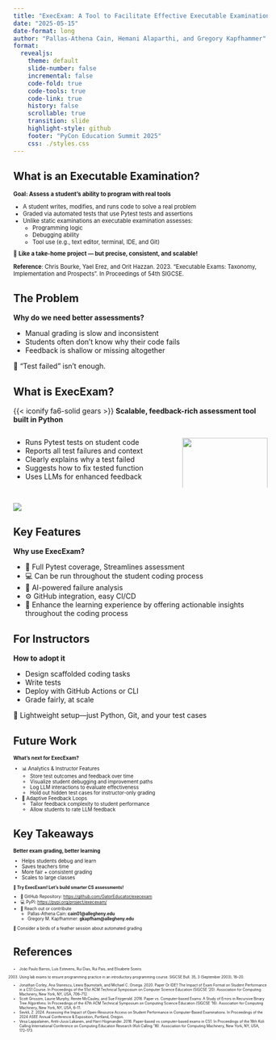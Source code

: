 ```yaml
---
title: "ExecExam: A Tool to Facilitate Effective Executable Examinations in Python"
date: "2025-05-15"
date-format: long
author: "Pallas-Athena Cain, Hemani Alaparthi, and Gregory Kapfhammer"
format: 
  revealjs:
    theme: default
    slide-number: false
    incremental: false
    code-fold: true
    code-tools: true
    code-link: true
    history: false
    scrollable: true
    transition: slide
    highlight-style: github
    footer: "PyCon Education Summit 2025"
    css: ./styles.css
---
```


## What is an Executable Examination?

::: {.fragment style="margin-top: -0.15em; font-size: 0.8em;"}

**Goal: Assess a student's ability to program with real tools**

  - A student writes, modifies, and runs code to solve a real problem
  - Graded via automated tests that use Pytest tests and assertions
  - Unlike static examinations an executable examination assesses:
    - Programming logic
    - Debugging ability
    - Tool use (e.g., text editor, terminal, IDE, and Git)

:::

::: {.fragment .fade style="margin-top: -0.15em; font-size: 0.8em;"}

🎯 **Like a take-home project — but precise, consistent, and scalable!**

**Reference**: Chris Bourke, Yael Erez, and Orit Hazzan. 2023. "Executable Exams: Taxonomy,
Implementation and Prospects". In Proceedings of 54th SIGCSE.

:::

## The Problem

**Why do we need better assessments?**

- Manual grading is slow and inconsistent
- Students often don’t know why their code fails
- Feedback is shallow or missing altogether

🚫 “Test failed” isn't enough.

## What is ExecExam?

{{< iconify fa6-solid gears >}} **Scalable, feedback-rich assessment tool built in Python**

:::: {.columns}

::: {.column width="65%"}

- Runs Pytest tests on student code
- Reports all test failures and context
- Clearly explains why a test failed
- Suggests how to fix tested function
- Uses LLMs for enhanced feedback
:::

::: {.column width="35%"}
![](ExecExam_-_Logo_-_300.png){width="100%"}
:::

::::

## 

![](terminal.png)

## Key Features

**Why use ExecExam?**

- 🧪 Full Pytest coverage, Streamlines assessment
- 💻 Can be run throughout the student coding process
- 🧠 AI-powered failure analysis
- ⚙️ GitHub integration, easy CI/CD
- 🔁 Enhance the learning experience by offering actionable insights throughout the coding process

## For Instructors

**How to adopt it**

- Design scaffolded coding tasks
- Write tests
- Deploy with GitHub Actions or CLI
- Grade fairly, at scale

🧰 Lightweight setup—just Python, Git, and your test cases

## Future Work

::: {.fragment style="margin-top: -0.15em; font-size: 0.7em;"}

**What’s next for ExecExam?**

- 📊 Analytics & Instructor Features
  - Store test outcomes and feedback over time
  - Visualize student debugging and improvement paths
  - Log LLM interactions to evaluate effectiveness
  - Hold out hidden test cases for instructor-only grading

- 🧠 Adaptive Feedback Loops
  - Tailor feedback complexity to student performance
  - Allow students to rate LLM feedback

:::

## Key Takeaways

::: {.fragment .fade .tight-boxed-content style="margin-top: -0.15em; font-size: 0.7em;"}

**Better exam grading, better learning**

- Helps students debug and learn
- Saves teachers time
- More fair + consistent grading
- Scales to large classes

:::

::: {.fragment .fade .tight-boxed-content style="margin-top: -0.15em; font-size: 0.6em;"}

**🚀 Try ExecExam! Let’s build smarter CS assessments!**

- 🔗 GitHub Repository: [https://github.com/GatorEducator/execexam](https://github.com/GatorEducator/execexam)
- 💻 PyPI: [https://pypi.org/project/execexam/](https://pypi.org/project/execexam/)
- 🤝 Reach out or contribute 
  - Pallas-Athena Cain: **cain01@allegheny.edu** 
  - Gregory M. Kapfhammer: **gkapfham@allegheny.edu**

🦚 Consider a birds of a feather session about automated grading

:::

## References

::: {.fragment .tight-boxed-content style="margin-top: -0.15em; font-size: 0.5em;"}

- João Paulo Barros, Luís Estevens, Rui Dias, Rui Pais, and Elisabete Soeiro.
2003. Using lab exams to ensure programming practice in an introductory
programming course. SIGCSE Bull. 35, 3 (September 2003), 16–20.
- Jonathan Corley, Ana Stanescu, Lewis Baumstark, and Michael C. Orsega. 2020.
Paper Or IDE? The Impact of Exam Format on Student Performance in a CS1 Course.
In Proceedings of the 51st ACM Technical Symposium on Computer Science
Education (SIGCSE '20). Association for Computing Machinery, New York, NY, USA,
706–712.
- Scott Grissom, Laurie Murphy, Renée McCauley, and Sue Fitzgerald. 2016. Paper
vs. Computer-based Exams: A Study of Errors in Recursive Binary Tree
Algorithms. In Proceedings of the 47th ACM Technical Symposium on Computing
Science Education (SIGCSE '16). Association for Computing Machinery, New York,
NY, USA, 6–11.
- Sevkli, Z. 2024. Assessing the Impact of Open-Resource Access on Student
Performance in Computer-Based Examinations. In Proceedings of the 2024 ASEE
Annual Conference & Exposition, Portland, Oregon.
- Vesa Lappalainen, Antti-Jussi Lakanen, and Harri Högmander. 2016. Paper-based
vs computer-based exams in CS1. In Proceedings of the 16th Koli Calling
International Conference on Computing Education Research (Koli Calling '16).
Association for Computing Machinery, New York, NY, USA, 172–173.

:::
